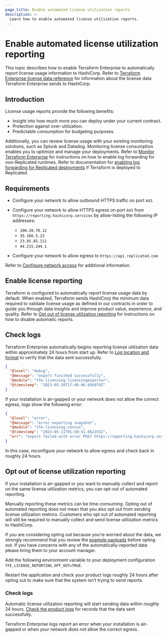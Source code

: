 ```yaml
---
page_title: Enable automated license utilization reports
description: >-
  Learn how to enable automated license utilization reports.
---
```


# Enable automated license utilization reporting

This topic describes how to enable Terraform Enterprise to automatically report license usage information to HashiCorp. Refer to [Terraform Enterprise license data reference](/terraform/enterprise/deploy/reference/license-data) for information about the license data Terraform Enterprise sends to HashiCorp.

## Introduction

License usage reports provide the following benefits:

- Insight into how much more you can deploy under your current contract.
- Protection against over-utilization.
- Predictable consumption for budgeting purposes.

Additionally, you can review license usage with your existing monitoring solutions, such as Splunk and Datadog. Monitoring license consumption enables you to optimize and manage your deployments. Refer to [Monitor Terraform Enterprise](/terraform/enterprise/deploy/monitor) for instructions on how to enable log forwarding for non-Replicated runtimes. Refer to documentation for [enabling log forwarding for Replicated deployments](/terraform/enterprise/deploy/replicated/monitoring/logging) if Terraform is deployed to Replicated.  

## Requirements

- Configure your network to allow outbound HTTPS traffic on port `443`.
- Configure your network to allow HTTPS egress on port `443` from `https://reporting.hashicorp.services` by allow-listing the following IP addresses:

  - `100.20.70.12`
  - `35.166.5.22`
  - `23.95.85.111`
  - `44.215.244.1`

- Configure your network to allow egress to `https://api.replicated.com`

Refer to [Configure network access](/terraform/enterprise/deploy/configuration/network) for additional information.

## Enable license reporting

Terraform is configured to automatically report license usage data by default. When enabled, Terraform sends HashiCorp the minimum data required to validate license usage as defined in our contracts in order to guide you through data insights and improve product value, experience, and quality. Refer to [Opt out of license utilization reporting](#opt-out-of-license-utilization-reporting) for instructions on how to disable automatic reports. 


## Check logs

Terraform Enterprise automatically begins reporting license utilization data within approximately 24 hours from start up. Refer to [Log location and format](/terraform/enterprise/deploy/manage/monitor#log-location-and-format) to verify that the data sent successfully.

```json
{
  "@level": "debug",
  "@message": "export finished successfully",
  "@module": "tfe-licensing.licensingexporter",
  "@timestamp": "2023-05-10T17:48:06.656979Z"
}
```

If your installation is air-gapped or your network does not allow the correct egress, logs show the following error:

```json
{
  "@level": "error",
  "@message": "error exporting snapshot",
  "@module": "tfe-licensing.census",
  "@timestamp": "2023-05-11T01:50:51.662155Z",
  "err": "export failed with error POST https://reporting.hashicorp.services giving up after 5 attempt(s): Post \"https://reporting.hashicorp.services\": dial tcp 35.166.5.222:443: i/o timeout"
}
```

In this case, reconfigure your network to allow egress and check back in roughly 24 hours.

## Opt out of license utilization reporting

If your installation is air-gapped or you want to manually collect and report on the same license utilization metrics, you can opt-out of automated reporting.

Manually reporting these metrics can be time-consuming. Opting out of automated reporting does not mean that you also opt out from sending license utilization metrics. Customers who opt out of automated reporting will still be required to manually collect and send license utilization metrics to HashiCorp.

If you are considering opting out because you’re worried about the data, we strongly recommend that you review the [example payloads](#example-payloads) before opting out. If you have concerns with any of the automatically-reported data please bring them to your account manager.

Add the following environment variable to your deployment configuration `TFE_LICENSE_REPORTING_OPT_OUT=TRUE`.

Restart the application and check your product logs roughly 24 hours after opting out to make sure that the system isn’t trying to send reports.

### Check logs

Automatic license utilization reporting will start sending data within roughly 24 hours. [Check the product logs](/terraform/enterprise/deploy/manage/monitor#enable-log-forwarding) for records that the data sent successfully.

Terraform Enterprise logs report an error when your installation is air-gapped or when your network does not allow the correct egress.


